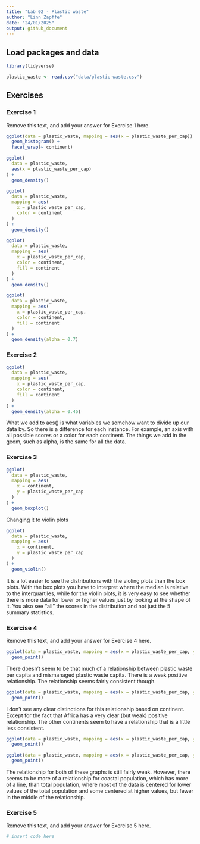```yaml
---
title: "Lab 02 - Plastic waste"
author: "Linn Zapffe"
date: "24/01/2025"
output: github_document
---
```


## Load packages and data

```r
library(tidyverse) 
```

```r
plastic_waste <- read.csv("data/plastic-waste.csv")
```

## Exercises

### Exercise 1

Remove this text, and add your answer for Exercise 1 here.

```r
ggplot(data = plastic_waste, mapping = aes(x = plastic_waste_per_cap)) +
  geom_histogram() +
  facet_wrap(~ continent)
```

```r
ggplot(
  data = plastic_waste,
  aes(x = plastic_waste_per_cap)
) +
  geom_density()
```

```r
ggplot(
  data = plastic_waste,
  mapping = aes(
    x = plastic_waste_per_cap,
    color = continent
  )
) +
  geom_density()
```

```r
ggplot(
  data = plastic_waste,
  mapping = aes(
    x = plastic_waste_per_cap,
    color = continent,
    fill = continent
  )
) +
  geom_density()
```

```r
ggplot(
  data = plastic_waste,
  mapping = aes(
    x = plastic_waste_per_cap,
    color = continent,
    fill = continent
  )
) +
  geom_density(alpha = 0.7)
```


### Exercise 2

```r
ggplot(
  data = plastic_waste,
  mapping = aes(
    x = plastic_waste_per_cap,
    color = continent,
    fill = continent
  )
) +
  geom_density(alpha = 0.45)
```

What we add to aes() is what variables we somehow want to divide up our data by. So there is a difference for each instance. For example, an axis with all possible scores or a color for each continent. The things we add in the geom, such as alpha, is the same for all the data.

### Exercise 3

```r
ggplot(
  data = plastic_waste,
  mapping = aes(
    x = continent,
    y = plastic_waste_per_cap
  )
) +
  geom_boxplot()
```

Changing it to violin plots

```r
ggplot(
  data = plastic_waste,
  mapping = aes(
    x = continent,
    y = plastic_waste_per_cap
  )
) +
  geom_violin()
```

It is a lot easier to see the distributions with the violing plots than the box plots. With the box plots you have to interpret where the median is relative to the interquartiles, while for the violin plots, it is very easy to see whether there is more data for lower or higher values just by looking at the shape of it. You also see "all" the scores in the distribution and not just the 5 summary statistics.


### Exercise 4

Remove this text, and add your answer for Exercise 4 here.

```r
ggplot(data = plastic_waste, mapping = aes(x = plastic_waste_per_cap, y = mismanaged_plastic_waste_per_cap)) + 
  geom_point()
```

There doesn't seem to be that much of a relationship between plastic waste per capita and mismanaged plastic waste capita. There is a weak positive relationship. The relationship seems fairly consistent though.

```r
ggplot(data = plastic_waste, mapping = aes(x = plastic_waste_per_cap, y = mismanaged_plastic_waste_per_cap, color = continent)) + 
  geom_point()
```

I don't see any clear distinctions for this relationship based on continent. Except for the fact that Africa has a very clear (but weak) positive relationship. The other continents seem to have a relationship that is a little less consistent.

```r
ggplot(data = plastic_waste, mapping = aes(x = plastic_waste_per_cap, y = total_pop)) + 
  geom_point()
```

```r
ggplot(data = plastic_waste, mapping = aes(x = plastic_waste_per_cap, y = coastal_pop)) + 
  geom_point()
```

The relationship for both of these graphs is still fairly weak. However, there seems to be more of a relationship for coastal population, which has more of a line, than total population, where most of the data is centered for lower values of the total population and some centered at higher values, but fewer in the middle of the relationship.

### Exercise 5

Remove this text, and add your answer for Exercise 5 here.

```r
# insert code here
```


